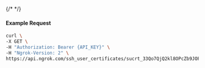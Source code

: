{/* <!-- Code generated for API Clients. DO NOT EDIT. --> */}

#### Example Request
```bash
curl \
-X GET \
-H "Authorization: Bearer {API_KEY}" \
-H "Ngrok-Version: 2" \
https://api.ngrok.com/ssh_user_certificates/sucrt_33Qo7QjQ2kl8OPcZb9JOFVgjvNU
```